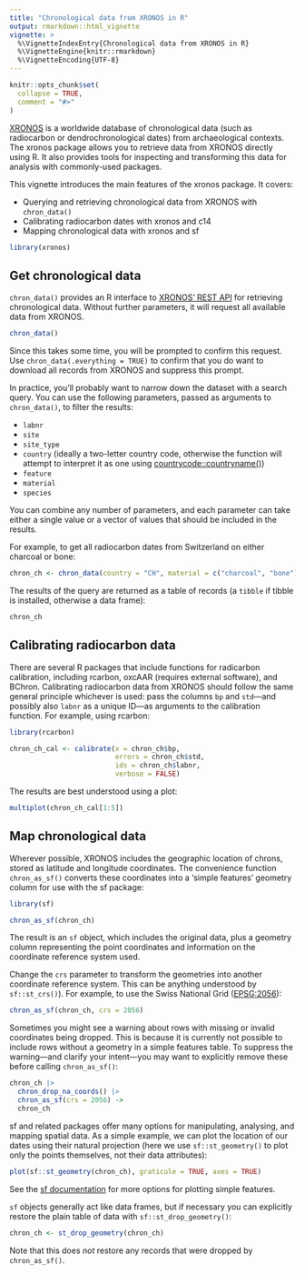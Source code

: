 ```yaml
---
title: "Chronological data from XRONOS in R"
output: rmarkdown::html_vignette
vignette: >
  %\VignetteIndexEntry{Chronological data from XRONOS in R}
  %\VignetteEngine{knitr::rmarkdown}
  %\VignetteEncoding{UTF-8}
---
```


```r
knitr::opts_chunk$set(
  collapse = TRUE,
  comment = "#>"
)
```

[XRONOS](https://xronos.ch) is a worldwide database of chronological data (such as radiocarbon or dendrochronological dates) from archaeological contexts.
The xronos package allows you to retrieve data from XRONOS directly using R.
It also provides tools for inspecting and transforming this data for analysis with commonly-used packages.

This vignette introduces the main features of the xronos package.
It covers:

* Querying and retrieving chronological data from XRONOS with `chron_data()`
* Calibrating radiocarbon dates with xronos and c14
* Mapping chronological data with xronos and sf

```r
library(xronos)
```


## Get chronological data

`chron_data()` provides an R interface to [XRONOS' REST API](https://xronos.ch/api) for retrieving chronological data.
Without further parameters, it will request all available data from XRONOS.

```r
chron_data()
```

Since this takes some time, you will be prompted to confirm this request.
Use `chron_data(.everything = TRUE)` to confirm that you do want to download all records from XRONOS and suppress this prompt.

In practice, you'll probably want to narrow down the dataset with a search query.
You can use the following parameters, passed as arguments to `chron_data()`, to filter the results:

* `labnr`
* `site`
* `site_type`
* `country` (ideally a two-letter country code, otherwise the function will attempt to interpret it as one using [countrycode::countryname()](https://vincentarelbundock.github.io/countrycode/reference/countryname.html))
* `feature`
* `material`
* `species`

You can combine any number of parameters, and each parameter can take either a single value or a vector of values that should be included in the results.

For example, to get all radiocarbon dates from Switzerland on either charcoal or bone:

```r
chron_ch <- chron_data(country = "CH", material = c("charcoal", "bone"))
```

The results of the query are returned as a table of records (a `tibble` if tibble is installed, otherwise a data frame):

```r
chron_ch
```

## Calibrating radiocarbon data

There are several R packages that include functions for radicarbon calibration, including rcarbon, oxcAAR (requires external software), and BChron.
Calibrating radiocarbon data from XRONOS should follow the same general principle whichever is used: 
pass the columns `bp` and `std`—and possibly also `labnr` as a unique ID—as arguments to the calibration function.
For example, using rcarbon:

```r
library(rcarbon)

chron_ch_cal <- calibrate(x = chron_ch$bp,
                          errors = chron_ch$std,
                          ids = chron_ch$labnr,
                          verbose = FALSE)
```

The results are best understood using a plot:

```r
multiplot(chron_ch_cal[1:5])
```

## Map chronological data

Wherever possible, XRONOS includes the geographic location of chrons, stored as latitude and longitude coordinates.
The convenience function `chron_as_sf()` converts these coordinates into a 'simple features' geometry column for use with the sf package:

```r
library(sf)

chron_as_sf(chron_ch)
```

The result is an `sf` object, which includes the original data, plus a geometry column representing the point coordinates and information on the coordinate reference system used.

Change the `crs` parameter to transform the geometries into another coordinate reference system.
This can be anything understood by `sf::st_crs()`).
For example, to use the Swiss National Grid ([EPSG:2056](https://epsg.io/2056)):

```r
chron_as_sf(chron_ch, crs = 2056)
```

Sometimes you might see a warning about rows with missing or invalid coordinates being dropped.
This is because it is currently not possible to include rows without a geometry in a simple features table.
To suppress the warning—and clarify your intent—you may want to explicitly remove these before calling `chron_as_sf()`:

```r
chron_ch |>
  chron_drop_na_coords() |>
  chron_as_sf(crs = 2056) ->
  chron_ch
```

sf and related packages offer many options for manipulating, analysing, and mapping spatial data.
As a simple example, we can plot the location of our dates using their natural projection (here we use `sf::st_geometry()` to plot only the points themselves, not their data attributes):

```r
plot(sf::st_geometry(chron_ch), graticule = TRUE, axes = TRUE)
```

See the [sf documentation](https://r-spatial.github.io/sf/articles/sf5.html) for more options for plotting simple features.

`sf` objects generally act like data frames, but if necessary you can explicitly restore the plain table of data with `sf::st_drop_geometry()`:

```r
chron_ch <- st_drop_geometry(chron_ch)
```

Note that this does *not* restore any records that were dropped by `chron_as_sf()`. 
